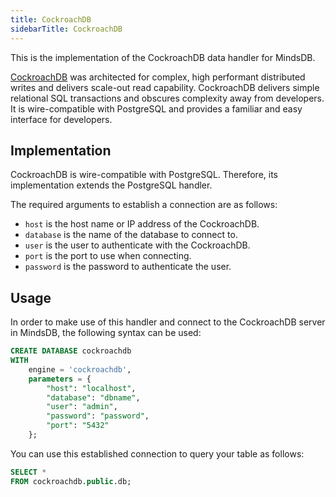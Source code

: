 ---
title: CockroachDB
sidebarTitle: CockroachDB
---

This is the implementation of the CockroachDB data handler for MindsDB.

[CockroachDB](https://www.cockroachlabs.com/docs/) was architected for complex, high performant distributed writes and delivers scale-out read capability. CockroachDB delivers simple relational SQL transactions and obscures complexity away from developers. It is wire-compatible with PostgreSQL and provides a familiar and easy interface for developers.

## Implementation

CockroachDB is wire-compatible with PostgreSQL. Therefore, its implementation extends the PostgreSQL handler.

The required arguments to establish a connection are as follows:

* `host` is the host name or IP address of the CockroachDB.
* `database` is the name of the database to connect to.
* `user` is the user to authenticate with the CockroachDB.
* `port` is the port to use when connecting.
* `password` is the password to authenticate the user.

## Usage

In order to make use of this handler and connect to the CockroachDB server in MindsDB, the following syntax can be used:

```sql
CREATE DATABASE cockroachdb
WITH
    engine = 'cockroachdb',
    parameters = {
        "host": "localhost",
        "database": "dbname",
        "user": "admin",
        "password": "password",
        "port": "5432"
    };
```

You can use this established connection to query your table as follows:

```sql
SELECT *
FROM cockroachdb.public.db;
```
